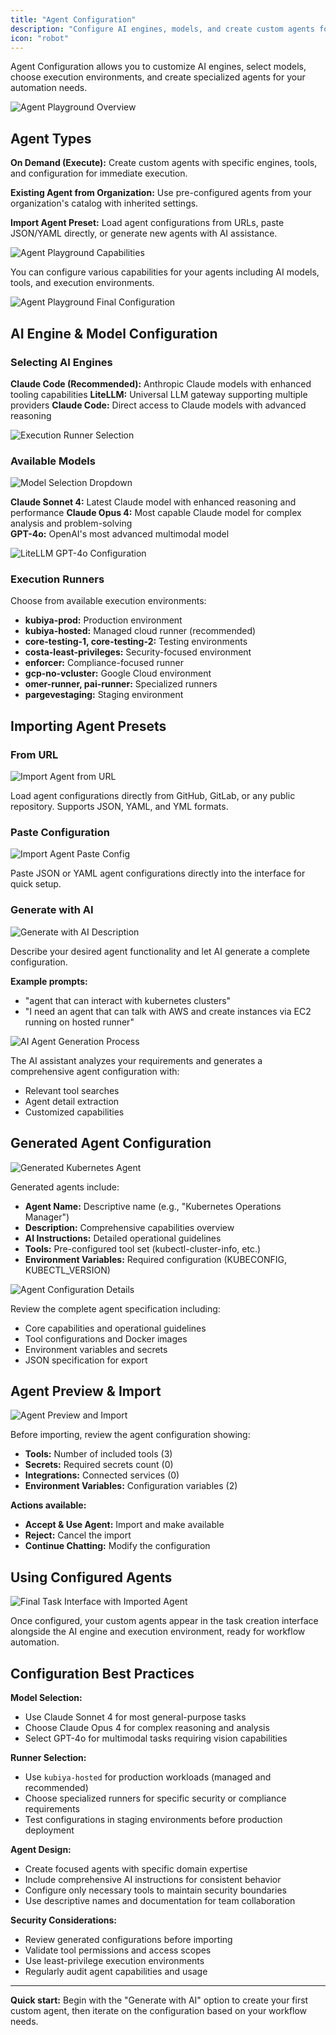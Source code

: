 ```yaml
---
title: "Agent Configuration"
description: "Configure AI engines, models, and create custom agents for your workflows"
icon: "robot"
---
```


Agent Configuration allows you to customize AI engines, select models, choose execution environments, and create specialized agents for your automation needs.

![Agent Playground Overview](/assets/images/agent_playground_overview.png)

## Agent Types

**On Demand (Execute):** Create custom agents with specific engines, tools, and configuration for immediate execution.

**Existing Agent from Organization:** Use pre-configured agents from your organization's catalog with inherited settings.

**Import Agent Preset:** Load agent configurations from URLs, paste JSON/YAML directly, or generate new agents with AI assistance.

![Agent Playground Capabilities](/assets/images/agent_playground_capabilities.png)

You can configure various capabilities for your agents including AI models, tools, and execution environments.

![Agent Playground Final Configuration](/assets/images/agent_playground_final_config.png)

## AI Engine & Model Configuration

### Selecting AI Engines

**Claude Code (Recommended):** Anthropic Claude models with enhanced tooling capabilities
**LiteLLM:** Universal LLM gateway supporting multiple providers
**Claude Code:** Direct access to Claude models with advanced reasoning

![Execution Runner Selection](/assets/screenshots/composer/agent-configuration/execution-runner-selection.png)

### Available Models

![Model Selection Dropdown](/assets/screenshots/composer/agent-configuration/model-selection-dropdown.png)

**Claude Sonnet 4:** Latest Claude model with enhanced reasoning and performance
**Claude Opus 4:** Most capable Claude model for complex analysis and problem-solving  
**GPT-4o:** OpenAI's most advanced multimodal model

![LiteLLM GPT-4o Configuration](/assets/screenshots/composer/agent-configuration/litellm-gpt4o-config.png)

### Execution Runners

Choose from available execution environments:
- **kubiya-prod:** Production environment
- **kubiya-hosted:** Managed cloud runner (recommended)
- **core-testing-1, core-testing-2:** Testing environments
- **costa-least-privileges:** Security-focused environment
- **enforcer:** Compliance-focused runner
- **gcp-no-vcluster:** Google Cloud environment
- **omer-runner, pai-runner:** Specialized runners
- **pargevestaging:** Staging environment

## Importing Agent Presets

### From URL

![Import Agent from URL](/assets/screenshots/composer/agent-configuration/import-agent-url.png)

Load agent configurations directly from GitHub, GitLab, or any public repository. Supports JSON, YAML, and YML formats.

### Paste Configuration

![Import Agent Paste Config](/assets/screenshots/composer/agent-configuration/import-agent-paste-config.png)

Paste JSON or YAML agent configurations directly into the interface for quick setup.

### Generate with AI

![Generate with AI Description](/assets/screenshots/composer/agent-configuration/generate-with-ai-description.png)

Describe your desired agent functionality and let AI generate a complete configuration.

**Example prompts:**
- "agent that can interact with kubernetes clusters"
- "I need an agent that can talk with AWS and create instances via EC2 running on hosted runner"

![AI Agent Generation Process](/assets/screenshots/composer/agent-configuration/ai-agent-generation-process.png)

The AI assistant analyzes your requirements and generates a comprehensive agent configuration with:
- Relevant tool searches
- Agent detail extraction
- Customized capabilities

## Generated Agent Configuration

![Generated Kubernetes Agent](/assets/screenshots/composer/agent-configuration/generated-kubernetes-agent.png)

Generated agents include:
- **Agent Name:** Descriptive name (e.g., "Kubernetes Operations Manager")
- **Description:** Comprehensive capabilities overview
- **AI Instructions:** Detailed operational guidelines
- **Tools:** Pre-configured tool set (kubectl-cluster-info, etc.)
- **Environment Variables:** Required configuration (KUBECONFIG, KUBECTL_VERSION)

![Agent Configuration Details](/assets/screenshots/composer/agent-configuration/agent-configuration-details.png)

Review the complete agent specification including:
- Core capabilities and operational guidelines
- Tool configurations and Docker images
- Environment variables and secrets
- JSON specification for export

## Agent Preview & Import

![Agent Preview and Import](/assets/screenshots/composer/agent-configuration/agent-preview-and-import.png)

Before importing, review the agent configuration showing:
- **Tools:** Number of included tools (3)
- **Secrets:** Required secrets count (0)
- **Integrations:** Connected services (0)
- **Environment Variables:** Configuration variables (2)

**Actions available:**
- **Accept & Use Agent:** Import and make available
- **Reject:** Cancel the import
- **Continue Chatting:** Modify the configuration

## Using Configured Agents

![Final Task Interface with Imported Agent](/assets/screenshots/composer/agent-configuration/final-task-interface-with-imported-agent.png)

Once configured, your custom agents appear in the task creation interface alongside the AI engine and execution environment, ready for workflow automation.

## Configuration Best Practices

**Model Selection:**
- Use Claude Sonnet 4 for most general-purpose tasks
- Choose Claude Opus 4 for complex reasoning and analysis
- Select GPT-4o for multimodal tasks requiring vision capabilities

**Runner Selection:**
- Use `kubiya-hosted` for production workloads (managed and recommended)
- Choose specialized runners for specific security or compliance requirements
- Test configurations in staging environments before production deployment

**Agent Design:**
- Create focused agents with specific domain expertise
- Include comprehensive AI instructions for consistent behavior
- Configure only necessary tools to maintain security boundaries
- Use descriptive names and documentation for team collaboration

**Security Considerations:**
- Review generated configurations before importing
- Validate tool permissions and access scopes
- Use least-privilege execution environments
- Regularly audit agent capabilities and usage

---

**Quick start:** Begin with the "Generate with AI" option to create your first custom agent, then iterate on the configuration based on your workflow needs.